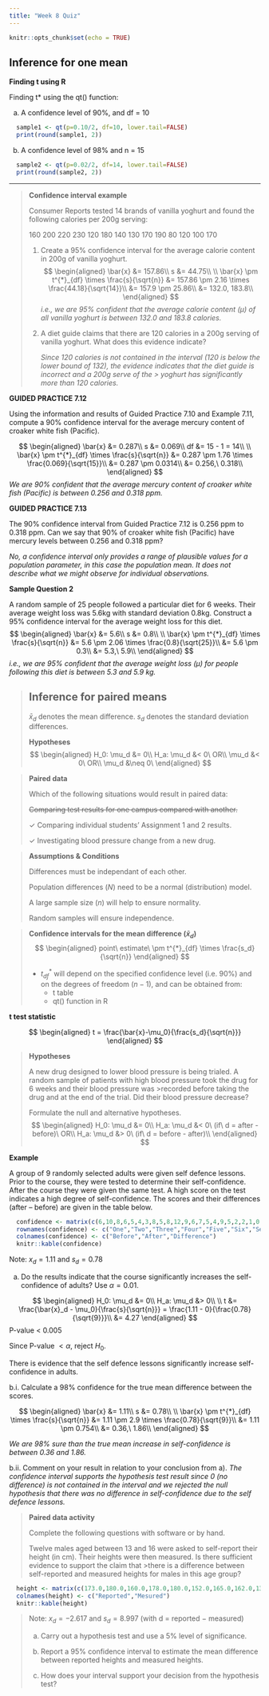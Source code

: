 ```yaml
---
title: "Week 8 Quiz"
---
```


```r
knitr::opts_chunk$set(echo = TRUE)
```

## Inference for one mean

**Finding t using R**

Finding t* using the qt() function:

a. A confidence level of 90%, and df = 10

```r
  sample1 <- qt(p=0.10/2, df=10, lower.tail=FALSE)
  print(round(sample1, 2))
```
b. A confidence level of 98% and n = 15

```r
  sample2 <- qt(p=0.02/2, df=14, lower.tail=FALSE)
  print(round(sample2, 2))
```

***

>**Confidence interval example**
>
>  Consumer Reports tested 14 brands of vanilla yoghurt and found the following calories per 200g serving:
>  
>  160  200  220  230  120  180  140  130  170  190  80  120  100  170
>
>1. Create a 95% confidence interval for the average calorie content in 200g of vanilla yoghurt.
>$$
> \begin{aligned}
>    \bar{x} &= 157.86\\
>    s &= 44.75\\
>    \\
>    \bar{x} \pm t^{*}_{df} \times \frac{s}{\sqrt{n}} &= 157.86 \pm 2.16 \times \frac{44.18}{\sqrt{14}}\\
>    &= 157.9 \pm 25.86\\
>    &= 132.0, 183.8\\
>  \end{aligned}
>$$
>    _i.e., we are 95% confident that the average calorie content ($\mu$) of all vanilla yoghurt is between 132.0 and 183.8 calories._
>
>
>2. A diet guide claims that there are 120 calories in a 200g serving of vanilla yoghurt. What does this evidence indicate?
>
>    _Since 120 calories is not contained in the interval (120 is below the lower bound of 132), the evidence indicates that the diet guide is incorrect and a 200g serve of the >        yoghurt has significantly more than 120 calories._

**GUIDED PRACTICE 7.12**

Using the information and results of Guided Practice 7.10 and Example 7.11, compute a 90% confidence interval for the average mercury content of croaker white fish (Pacific).

$$
  \begin{aligned}
    \bar{x} &= 0.287\\
    s &= 0.069\\
    df &= 15 - 1 = 14\\
    \\
    \bar{x} \pm t^{*}_{df} \times \frac{s}{\sqrt{n}} &= 0.287 \pm 1.76 \times \frac{0.069}{\sqrt{15}}\\
    &=  0.287 \pm 0.0314\\
    &= 0.256,\ 0.318\\
  \end{aligned}
$$
  _We are 90% confident that the average mercury content of croaker white fish (Pacific) is between 0.256 and 0.318 ppm._

**GUIDED PRACTICE 7.13**

The 90% confidence interval from Guided Practice 7.12 is 0.256 ppm to 0.318 ppm. Can we say that 90% of croaker white fish (Pacific) have mercury levels between 0.256 and 0.318 ppm?

  _No, a confidence interval only provides a range of plausible values for a population parameter, in this case the population mean. It does not describe what we might observe     for individual observations._
  
**Sample Question 2**

A random sample of 25 people followed a particular diet for 6 weeks. Their average weight loss was 5.6kg with standard deviation 0.8kg. Construct a 95% confidence interval for the average weight loss for this diet.
$$
  \begin{aligned}
    \bar{x} &= 5.6\\
    s &= 0.8\\
    \\
    \bar{x} \pm t^{*}_{df} \times \frac{s}{\sqrt{n}} &= 5.6 \pm 2.06 \times \frac{0.8}{\sqrt{25}}\\
    &=  5.6 \pm 0.3\\
    &= 5.3,\ 5.9\\
  \end{aligned}
$$
  _i.e., we are 95% confident that the average weight loss ($\mu$) for people following this diet is between 5.3 and 5.9 kg._
  
>## Inference for paired means
>  
>  $\bar{x}_d$ denotes the mean difference.
>  $s_d$ denotes the standard deviation differences.
>  
>  **Hypotheses**
>  $$
>    \begin{aligned}
>      H_0: \mu_d &= 0\\
>      H_a: \mu_d &< 0\ OR\\
>      \mu_d &< 0\ OR\\
>      \mu_d &\neq 0\
>    \end{aligned}
>  $$

>**Paired data**
>
>Which of the following situations would result in paired data:
>
>~~Comparing test results for one campus compared with another.~~
>
>$\checkmark$ Comparing individual students' Assignment 1 and 2 results.
>
>$\checkmark$ Investigating blood pressure change from a new drug.

>**Assumptions & Conditions**
>
>Differences must be independant of each other.
>
>Population differences ($N$) need to be a normal (distribution) model.
>
>A large sample size ($n$) will help to ensure normality.
>
>Random samples will ensure independence.

>**Confidence intervals for the mean difference ($\bar{x}_d$)**
>$$
>  \begin{aligned}
>    point\ estimate\ \pm t^{*}_{df} \times \frac{s_d}{\sqrt{n}}
>  \end{aligned}
>$$
>
>- $t^{*}_{df}$ will depend on the specified confidence level (i.e. 90%) and on the degrees of freedom ($n - 1$), and can be obtained from:
>   - t table
>   - qt() function in R

**t test statistic**

$$
  \begin{aligned}
    t = \frac{\bar{x}-\mu_0}{\frac{s_d}{\sqrt{n}}}
  \end{aligned}
$$

>**Hypotheses**
>
>A new drug designed to lower blood pressure is being trialed. A random sample of patients with high blood pressure took the drug for 6 weeks and their blood pressure was >recorded before taking the drug and at the end of the trial. Did their blood pressure decrease?
>
>Formulate the null and alternative hypotheses.
>$$
  \begin{aligned}
    H_0: \mu_d &= 0\\
    H_a: \mu_d &< 0\ (if\ d = after - before)\ OR\\
    H_a: \mu_d &> 0\ (if\ d = before - after)\\
  \end{aligned}
>$$

**Example**

A group of 9 randomly selected adults were given self defence lessons. Prior to the course, they were tested to determine their self-confidence. After the course they were given the same test. A high score on the test indicates a high degree of self-confidence. The scores and their differences (after – before) are given in the table below.

```r
  confidence <- matrix(c(6,10,8,6,5,4,3,8,5,8,12,9,6,7,5,4,9,5,2,2,1,0,2,1,1,1,0),ncol=3,byrow=FALSE)
  rownames(confidence) <- c("One","Two","Three","Four","Five","Six","Seven","Eight","Nine")
  colnames(confidence) <- c("Before","After","Difference")
  knitr::kable(confidence)
```

Note: $x_d=1.11$ and $s_d=0.78$

a. Do the results indicate that the course significantly increases the self-confidence of adults? Use $\alpha=0.01$.

$$
  \begin{aligned}
    H_0: \mu_d &= 0\\
    H_a: \mu_d &> 0\\
    \\
    t &= \frac{\bar{x}_d - \mu_0}{\frac{s}{\sqrt{n}}} = \frac{1.11 - 0}{\frac{0.78}{\sqrt{9}}}\\
    &= 4.27
  \end{aligned}
$$
P-value < 0.005

Since P-value $< \alpha$, reject $H_0$.

There is evidence that the self defence lessons significantly increase self-confidence in adults.

b.i. Calculate a 98% confidence for the true mean difference between the scores.

$$
  \begin{aligned}
    \bar{x} &= 1.11\\
    s &= 0.78\\
    \\
    \bar{x} \pm t^{*}_{df} \times \frac{s}{\sqrt{n}} &= 1.11 \pm 2.9 \times \frac{0.78}{\sqrt{9}}\\
    &=  1.11 \pm 0.754\\
    &= 0.36,\ 1.86\\
  \end{aligned}
$$

  _We are 98% sure than the true mean increase in self-confidence is between 0.36 and 1.86._

b.ii. Comment on your result in relation to your conclusion from a).
  _The confidence interval supports the hypothesis test result since 0 (no difference) is not contained in the interval and we rejected the null hypothesis that there was no     difference in self-confidence due to the self defence lessons._

>**Paired data activity**
>
>Complete the following questions with software or by hand.
>
>Twelve males aged between 13 and 16 were asked to self-report their height (in cm). Their heights were then measured. Is there sufficient evidence to support the claim that >there is a difference between self-reported and measured heights for males in this age group?

```r
  height <- matrix(c(173.0,180.0,160.0,178.0,180.0,152.0,165.0,162.0,137.0,160.0,168.0,183.0,172.5,177.5,164.8,173.5,178.6,153.9,163.8,170.2,141.2,188.5,165.1,179.8),ncol=2,byrow=FALSE)
  colnames(height) <- c("Reported","Mesured")
  knitr::kable(height)
```
>
>Note: $x_d=−2.617$ and $s_d=8.997$ (with d = reported − measured)
>
>a. Carry out a hypothesis test and use a 5% level of significance. 
>
>b. Report a 95% confidence interval to estimate the mean difference between reported heights and measured heights.
>
>c. How does your interval support your decision from the hypothesis test?
>